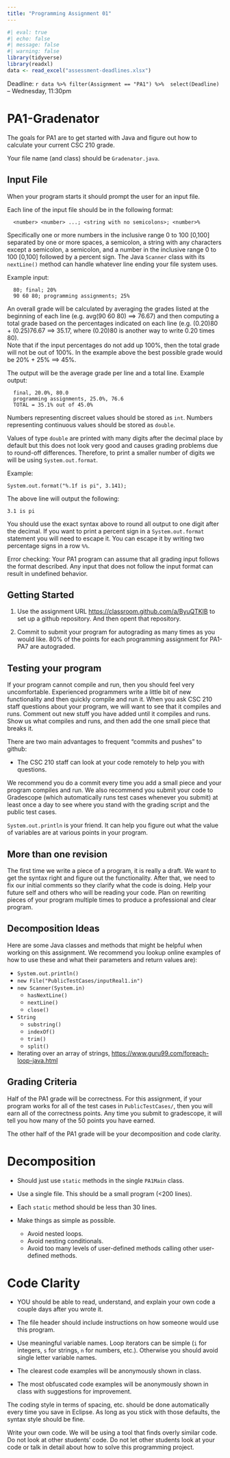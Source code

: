 ```yaml
---
title: "Programming Assignment 01"
---
```


```r
#| eval: true
#| echo: false
#| message: false
#| warning: false
library(tidyverse)
library(readxl)
data <- read_excel("assessment-deadlines.xlsx")
```


Deadline: `r data %>% filter(Assignment == "PA1") %>%  select(Deadline)` -- Wednesday, 11:30pm

# PA1-Gradenator

The goals for PA1 are to get started with Java and figure out how to 
calculate your current CSC 210 grade.

Your file name (and class) should be `Gradenator.java`.

## Input File

When your program starts it should prompt the user for an input file. 

Each line of the input file should be in the following format:

```
  <number> <number> ...; <string with no semicolons>; <number>% 
```
  
Specifically one or more numbers in the inclusive range 0 to 100 [0,100] 
separated by one or more spaces, a semicolon,  a string with any characters 
except a semicolon, a semicolon, and a number in the inclusive range 0 to 100 
[0,100] followed by a percent sign. The Java `Scanner` class with its `nextLine()` 
method can handle whatever line ending your file system uses. 

Example input:

```
  80; final; 20%
  90 60 80; programming assignments; 25%
```

An overall grade will be calculated by averaging the grades listed at the beginning
of each line (e.g. avg(90 60 80) ==> 76.67) and then computing a total grade
based on the percentages indicated on each line (e.g. (0.20)80 + (0.25)76.67
==> 35.17, where (0.20)80 is another way to write 0.20 times 80).  
Note that if the input percentages do not add up 100%, then the
total grade will not be out of 100%. In the example above the best possible
grade would be 20% + 25% ==> 45%.

The output will be the average grade per line and a total line. Example
output:

```
  final, 20.0%, 80.0
  programming assignments, 25.0%, 76.6
  TOTAL = 35.1% out of 45.0%
```

Numbers representing discreet values should be stored as `int`. Numbers representing 
continuous values should be stored as `double`. 

Values of type `double` are printed with many digits after the decimal place by default 
but this does not look very good and causes grading problems due to round-off differences.
Therefore, to print a smaller number of digits we will be using `System.out.format`.

Example: 
```
System.out.format("%.1f is pi", 3.141);
```

The above line will output the following:
```
3.1 is pi
```
You should use the exact syntax above to round all output to one digit after the decimal. 
If you want to print a percent sign in a `System.out.format` statement you will need to escape it.
You can escape it by writing two percentage signs in a row `%%`. 

Error checking:
Your PA1 program can assume that all grading input follows the format described. Any input that 
does not follow the input format can result in undefined behavior.

## Getting Started

1. Use the assignment URL <https://classroom.github.com/a/ByuQTKIB> to set 
up a github repository.  And then opent that repository.

2. Commit to submit your program for autograding as many times as you would like.
   80% of the points for each programming assignment for PA1-PA7 are autograded.


## Testing your program

If your program cannot compile and run, then you should feel very
uncomfortable.  Experienced programmers write a little bit of new functionality
and then quickly compile and run it.  When you ask CSC 210 staff questions
about your program, we will want to see that it compiles and runs.  Comment
out new stuff you have added until it compiles and runs.  Show us what compiles 
and runs, and then add the one small piece that breaks it.

There are two main advantages to frequent "commits and pushes" to github:

 * The CSC 210 staff can look at your code remotely to help you with questions.

We recommend you do a commit every time you add a small piece and your
program compiles and run.  We also recommend you submit your code to Gradescope
(which automatically runs test cases whenever you submit) at least once 
a day to see where you stand with the grading script and the public
test cases.

`System.out.println` is your friend.  It can help you figure out what 
the value of variables are at various points in your program.


## More than one revision

The first time we write a piece of a program, it is really a draft.
We want to get the syntax right and figure out the functionality.
After that, we need to fix our initial comments so they clarify
what the code is doing.  Help your future self and others who
will be reading your code.  Plan on rewriting pieces of your
program multiple times to produce a professional and clear program.


## Decomposition Ideas

Here are some Java classes and methods that might be helpful when
working on this assignment.  We recommend you lookup online examples 
of how to use these and what their parameters and return values are):

* `System.out.println()`
* `new File("PublicTestCases/inputReal1.in")`
* `new Scanner(System.in)`
  * `hasNextLine()`
  * `nextLine()`
  * `close()`
* `String`
  * `substring()`
  * `indexOf()`
  * `trim()`
  * `split()`
* Iterating over an array of strings,
  <https://www.guru99.com/foreach-loop-java.html>


## Grading Criteria

Half of the PA1 grade will be correctness.  For this assignment, if your
program works for all of the test cases in `PublicTestCases/`, then you will
earn all of the correctness points.  Any time you submit to gradescope, it will
tell you how many of the 50 points you have earned.

The other half of the PA1 grade will be your decomposition and code clarity.

# Decomposition

* Should just use `static` methods in the single `PA1Main` class.

* Use a single file.  This should be a small program (<200 lines).

* Each `static` method should be less than 30 lines.

* Make things as simple as possible.

  * Avoid nested loops.
  * Avoid nesting conditionals.
  * Avoid too many levels of user-defined methods calling other
  user-defined methods.


# Code Clarity

* YOU should be able to read, understand, and explain your own code
a couple days after you wrote it.

* The file header should include instructions on how someone would
use this program.

* Use meaningful variable names.  Loop iterators can
be simple (`i` for integers, `s` for strings, `n` for numbers, etc.).
Otherwise you should avoid single letter variable names.

* The clearest code examples will be anonymously shown in class.

* The most obfuscated code examples will be anonymously shown in class
with suggestions for improvement.


The coding style in terms of spacing, etc. should be done automatically
every time you save in Eclipse.  As long as you stick with those defaults,
the syntax style should be fine.

Write your own code.  We will be using a tool that finds overly similar code.
Do not look at other students' code.  Do not let other students look at your code 
or talk in detail about how to solve this programming project. 
